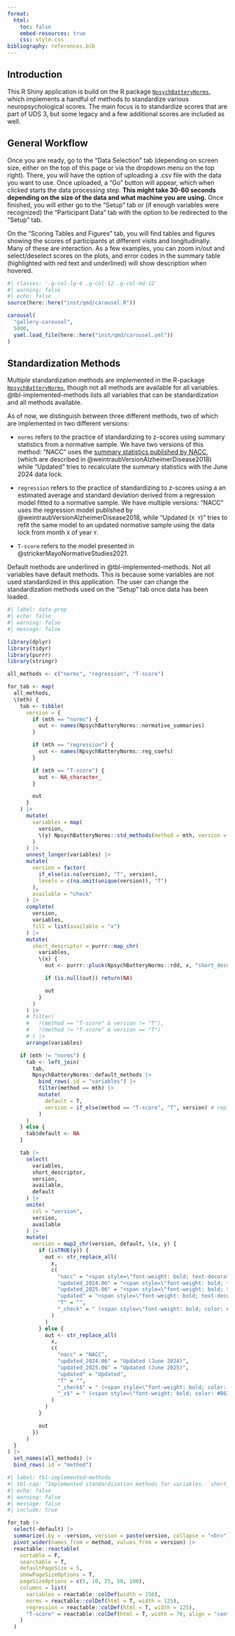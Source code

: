 ```yaml
---
format:
  html:
    toc: false
    embed-resources: true
    css: style.css
bibliography: references.bib
---
```


## Introduction

This R Shiny application is build on the R package [`NpsychBatteryNorms`](https://rmtrane.github.io/NpsychBatteryNorms), which implements a handful of methods to standardize various 
neuropsychological scores. The main focus is to standardize scores that are part 
of UDS 3, but some legacy and a few additional scores are included as well. 

## General Workflow 

Once you are ready, go to the "Data Selection" tab (depending on screen size, 
either on the top of this page or via the dropdown menu on the top right). 
There, you will have the option of uploading a .csv file with the data you want 
to use. Once uploaded, a "Go" button will appear, which when clicked starts the 
data processing step. **This might take 30-60 seconds depending on the size of 
the data and what machine you are using.** Once finished, you will either go to 
the "Setup" tab or (if enough variables were recognized) the "Participant Data" 
tab with the option to be redirected to the "Setup" tab. 

On the "Scoring Tables and Figures" tab, you will find tables and figures showing the 
scores of participants at different visits and longitudinally. Many of these are
interaction. As a few examples, you can zoom in/out and select/deselect scores 
on the plots, and error codes in the summary table (highlighted with red text 
and underlined) will show description when hovered.

```r
#| classes: '.g-col-lg-6 .g-col-12 .g-col-md-12'
#| warning: false
#| echo: false
source(here::here("inst/qmd/carousel.R"))

carousel(
  "gallery-carousel",
  5000,
  yaml.load_file(here::here("inst/qmd/carousel.yml"))
)
```

## Standardization Methods

Multiple standardization methods are implemented in the R-package [`NpsychBatteryNorms`](https://rmtrane.github.io/NpsychBatteryNorms), though not all methods are available for all variables. 
@tbl-implemented-methods lists all variables that can be standardization and all
methods available.

As of now, we distinguish between three different methods, two of which are
implemented in two different versions:

* `norms` refers to the practice of standardizing to z-scores using summary 
statistics from a normative sample. We have two versions of this method: "NACC" 
uses the [summary statistics published by NACC](https://files.alz.washington.edu/documentation/uds3-means.pdf), 
(which are described in @weintraubVersionAlzheimerDisease2018) while "Updated" 
tries to recalculate the summary statistics with the June 2024 data lock.

* `regression` refers to the practice of standardizing to z-scores using a 
an estimated average and standard deviation derived from a regression model 
fitted to a normative sample. We have multiple versions: "NACC" uses the 
regression model published by @weintraubVersionAlzheimerDisease2018, while 
"Updated (`X Y`)" tries to refit the same model to an updated normative 
sample using the data lock from month `X` of year `Y`. 

* `T-score` refers to the model presented in @strickerMayoNormativeStudies2021.

Default methods are underlined in @tbl-implemented-methods. Not all variables 
have default methods. This is because some variables are not used standardized 
in this application. The user can change the standardization methods used on the
"Setup" tab once data has been loaded.

```r
#| label: data-prep
#| echo: false
#| warning: false
#| message: false

library(dplyr)
library(tidyr)
library(purrr)
library(stringr)

all_methods <- c("norms", "regression", "T-score")

for_tab <- map(
  all_methods,
  \(mth) {
    tab <- tibble(
      version = {
        if (mth == "norms") {
          out <- names(NpsychBatteryNorms::normative_summaries)
        }

        if (mth == "regression") {
          out <- names(NpsychBatteryNorms::reg_coefs)
        }

        if (mth == "T-score") {
          out <- NA_character_
        }

        out
      }
    ) |> 
      mutate(
        variables = map(
          version,
          \(y) NpsychBatteryNorms::std_methods(method = mth, version = y)
        )
      ) |> 
      unnest_longer(variables) |>
      mutate(
        version = factor(
          if_else(is.na(version), "T", version),
          levels = c(na.omit(unique(version)), "T")
        ),
        available = "check"
      ) |> 
      complete(
        version,
        variables,
        fill = list(available = "x")
      ) |> 
      mutate(
        short_descriptor = purrr::map_chr(
          variables,
          \(x) {
            out <- purrr::pluck(NpsychBatteryNorms::rdd, x, "short_descriptor")

            if (is.null(out)) return(NA)

            out
          }
        )
      ) |> 
      # filter(
      #   !(method == "T-score" & version != "T"),
      #   !(method != "T-score" & version == "T")
      # ) |>
      arrange(variables) 

    if (mth != "norms") {
      tab <- left_join(
        tab,
        NpsychBatteryNorms::default_methods |>
          bind_rows(.id = "variables") |>
          filter(method == mth) |> 
          mutate(
            default = T,
            version = if_else(method == "T-score", "T", version) # replace_na(version, "T")
          )
      )
    } else {
      tab$default <- NA
    }

    tab |> 
      select(
        variables,
        short_descriptor,
        version,
        available,
        default
      ) |>
      unite(
        col = "version",
        version,
        available
      ) |>
      mutate(
        version = map2_chr(version, default, \(x, y) {
          if (isTRUE(y)) {
            out <- str_replace_all(
              x,
              c(
                "nacc" = "<span style=\"font-weight: bold; text-decoration: underline;\">NACC</span>",
                "updated_2024.06" = "<span style=\"font-weight: bold; text-decoration: underline;\">Updated (June 2024)</span>",
                "updated_2025.06" = "<span style=\"font-weight: bold; text-decoration: underline;\">Updated (June 2025)</span>",
                "updated" = "<span style=\"font-weight: bold; text-decoration: underline;\">Updated </span>",
                "T" = "",
                "_check" = " (<span style=\"font-weight: bold; color: #1D8A28; text-decoration: underline;\">&#10003;</span>)"
              )
            )
          } else {
            out <- str_replace_all(
              x,
              c(
                "nacc" = "NACC",
                "updated_2024.06" = "Updated (June 2024)",
                "updated_2025.06" = "Updated (June 2025)",
                "updated" = "Updated",
                "T" = "",
                "_check$" = " (<span style=\"font-weight: bold; color: #1D8A28;\">&#10003;</span>)",
                "_x$" = " (<span style=\"font-weight: bold; color: #B61717;\">&#10007;</span>)"
              )
            )
          }

          out
        })
      )
  }
) |> 
  set_names(all_methods) |> 
  bind_rows(.id = "method")
```


```r
#| label: tbl-implemented-methods
#| tbl-cap: "Implemented standardization methods for variables. `short_descriptor` is the short description included in the RDD while `norms`, `regression`, and `T-score` columns refer to implemented methods."
#| echo: false
#| warning: false
#| message: false
#| include: true

for_tab |>
  select(-default) |> 
  summarize(.by = -version, version = paste(version, collapse = "<br>")) |> 
  pivot_wider(names_from = method, values_from = version) |> 
  reactable::reactable(
    sortable = F,
    searchable = T,
    defaultPageSize = 5,
    showPageSizeOptions = T,
    pageSizeOptions = c(5, 10, 25, 50, 100),
    columns = list(
      variables = reactable::colDef(width = 150),
      norms = reactable::colDef(html = T, width = 125),
      regression = reactable::colDef(html = T, width = 125),
      "T-score" = reactable::colDef(html = T, width = 70, align = "center")
    )
  )
```

